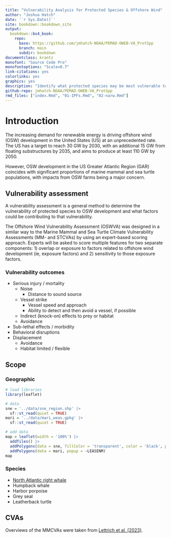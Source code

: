 ```yaml
---
title: "Vulnerability Analysis for Protected Species & Offshore Wind"
author: "Joshua Hatch"
date: '`r Sys.Date()`'
site: bookdown::bookdown_site
output:
  bookdown::bs4_book:
    repo:
      base: https://github.com/jmhatch-NOAA/PEMAD-OWEB-VA_ProtSpp
      branch: main
      subdir: bookdown
documentclass: krantz
monofont: "Source Code Pro"
monofontoptions: "Scale=0.7"
link-citations: yes
colorlinks: yes
graphics: yes
description: "Identify what protected species may be most vulnerable to offshore wind development."
github-repo: jmhatch-NOAA/PEMAD-OWEB-VA_ProtSpp
rmd_files: ["index.Rmd", "01-IPFs.Rmd", "02-narw.Rmd"]
---
```


# Introduction

The increasing demand for renewable energy is driving offshore wind (OSW) development in the United States (US) at an unprecedented rate. The US has a target to reach 30 GW by 2030, with an additional 15 GW from floating substructures by 2035, and aims to produce at least 110 GW by 2050.

However, OSW development in the US Greater Atlantic Region (GAR) coincides with significant proportions of marine mammal and sea turtle populations, with impacts from OSW farms being a major concern.

## Vulnerability assessment

A vulnerability assessment is a general method to determine the vulnerability of protected species to OSW development and what factors could be contributing to that vulnerability.

The Offshore Wind Vulnerability Assessment (OSWVA) was designed in a similar way to the Marine Mammal and Sea Turtle Climate Vulnerability Assessments (MM- and STCVAs) by using an expert-based scoring approach. Experts will be asked to score multiple features for two separate components: 1) overlap or exposure to factors related to offshore wind development (ie, exposure factors) and 2) sensitivity to those exposure factors. 

### Vulnerability outcomes

- Serious injury / mortality
    - Noise
      - Distance to sound source
    - Vessel strike
      - Vessel speed and approach
      - Ability to detect and then avoid a vessel, if possible
    - Indirect (knock-on) effects to prey or habitat
    - Avoidance
- Sub-lethal effects / morbidity
- Behavioral disruptions
- Displacement
    - Avoidance
    - Habitat limited / flexible

## Scope

### Geographic
```r
# load libraries
library(leaflet)

# data
sne = '../data/sne_region.shp' |>
  sf::st_read(quiet = TRUE)
mari = '../data/mari_weas.gpkg' |>
  sf::st_read(quiet = TRUE)

# add data
map = leaflet(width = '100%') |>
  addTiles() |>
  addPolygons(data = sne, fillColor = 'transparent', color = 'black', popup = ~REGION) |>
  addPolygons(data = mari, popup = ~LEASENM)
map
```

### Species

- [North Atlantic right whale](#north-atlantic-right-whale)
- Humpback whale
- Harbor porpoise
- Grey seal
- Leatherback turtle

## CVAs

Overviews of the MMCVAs were taken from [Lettrich et al. (2023)](https://journals.plos.org/plosone/article?id=10.1371/journal.pone.0290643).
